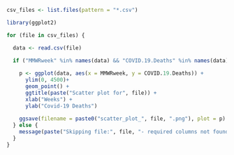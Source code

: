 ```r
csv_files <- list.files(pattern = "*.csv")

library(ggplot2)

for (file in csv_files) {

  data <- read.csv(file)

  if ("MMWRweek" %in% names(data) && "COVID.19.Deaths" %in% names(data)) {
   
    p <- ggplot(data, aes(x = MMWRweek, y = COVID.19.Deaths)) +
      ylim(0, 4500)+
      geom_point() +
      ggtitle(paste("Scatter plot for", file)) +
      xlab("Weeks") +
      ylab("Covid-19 Deaths")
    
    ggsave(filename = paste0("scatter_plot_", file, ".png"), plot = p)
  } else {
    message(paste("Skipping file:", file, "- required columns not found"))
  }
}
```
